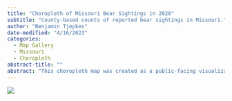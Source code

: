 ```yaml
---
title: "Choropleth of Missouri Bear Sightings in 2020"
subtitle: "County-based counts of reported bear sightings in Missouri."
author: "Benjamin Tjepkes"
date-modified: "4/16/2023"
categories:
  - Map Gallery
  - Missouri
  - Choropleth
abstract-title: ""
abstract: "This choropleth map was created as a public-facing visualization to show the number of black bear sightings in each Missouri county during 2020. Map creation was performed in ArcGIS Pro."
---
```



![](../gallery/img-map-5.jpg)



